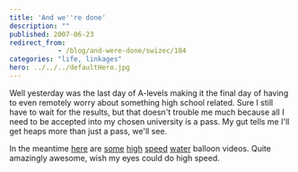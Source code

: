 ```yaml
---
title: 'And we''re done'
description: ""
published: 2007-06-23
redirect_from: 
            - /blog/and-were-done/swizec/184
categories: "life, linkages"
hero: ../../../defaultHero.jpg
---
```

Well yesterday was the last day of A-levels making it the final day of having to even remotely worry about something high school related. Sure I still have to wait for the results, but that doesn&#x27;t trouble me much because all I need to be accepted into my chosen university is a pass. My gut tells me I&#x27;ll get heaps more than just a pass, we&#x27;ll see.

In the meantime [here](http://uk.youtube.com/watch?v=XngQJzAmVm8) are [some](http://uk.youtube.com/watch?v=4luRhIxvAX8) [high](http://uk.youtube.com/watch?v=n3g5MKeqBwI) [speed](http://uk.youtube.com/watch?v=66qZq_8eP20) [water](http://uk.youtube.com/watch?v=WWjRzy-pTsE) balloon videos. Quite amazingly awesome, wish my eyes could do high speed.
